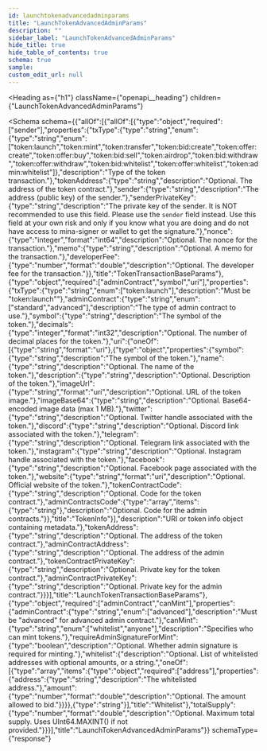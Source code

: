 ```yaml
---
id: launchtokenadvancedadminparams
title: "LaunchTokenAdvancedAdminParams"
description: ""
sidebar_label: "LaunchTokenAdvancedAdminParams"
hide_title: true
hide_table_of_contents: true
schema: true
sample: 
custom_edit_url: null
---
```



<Heading
  as={"h1"}
  className={"openapi__heading"}
  children={"LaunchTokenAdvancedAdminParams"}
>
</Heading>





<Schema
  schema={{"allOf":[{"allOf":[{"type":"object","required":["sender"],"properties":{"txType":{"type":"string","enum":{"type":"string","enum":["token:launch","token:mint","token:transfer","token:bid:create","token:offer:create","token:offer:buy","token:bid:sell","token:airdrop","token:bid:withdraw","token:offer:withdraw","token:bid:whitelist","token:offer:whitelist","token:admin:whitelist"]},"description":"Type of the token transaction."},"tokenAddress":{"type":"string","description":"Optional. The address of the token contract."},"sender":{"type":"string","description":"The address (public key) of the sender."},"senderPrivateKey":{"type":"string","description":"The private key of the sender. It is NOT recommended to use this field. Please use the `sender` field instead. Use this field at your own risk and only if you know what you are doing and do not have access to mina-signer or wallet to get the signature."},"nonce":{"type":"integer","format":"int64","description":"Optional. The nonce for the transaction."},"memo":{"type":"string","description":"Optional. A memo for the transaction."},"developerFee":{"type":"number","format":"double","description":"Optional. The developer fee for the transaction."}},"title":"TokenTransactionBaseParams"},{"type":"object","required":["adminContract","symbol","uri"],"properties":{"txType":{"type":"string","enum":["token:launch"],"description":"Must be \"token:launch\""},"adminContract":{"type":"string","enum":["standard","advanced"],"description":"The type of admin contract to use."},"symbol":{"type":"string","description":"The symbol of the token."},"decimals":{"type":"integer","format":"int32","description":"Optional. The number of decimal places for the token."},"uri":{"oneOf":[{"type":"string","format":"uri"},{"type":"object","properties":{"symbol":{"type":"string","description":"The symbol of the token."},"name":{"type":"string","description":"Optional. The name of the token."},"description":{"type":"string","description":"Optional. Description of the token."},"imageUrl":{"type":"string","format":"uri","description":"Optional. URL of the token image."},"imageBase64":{"type":"string","description":"Optional. Base64-encoded image data (max 1 MB)."},"twitter":{"type":"string","description":"Optional. Twitter handle associated with the token."},"discord":{"type":"string","description":"Optional. Discord link associated with the token."},"telegram":{"type":"string","description":"Optional. Telegram link associated with the token."},"instagram":{"type":"string","description":"Optional. Instagram handle associated with the token."},"facebook":{"type":"string","description":"Optional. Facebook page associated with the token."},"website":{"type":"string","format":"uri","description":"Optional. Official website of the token."},"tokenContractCode":{"type":"string","description":"Optional. Code for the token contract."},"adminContractsCode":{"type":"array","items":{"type":"string"},"description":"Optional. Code for the admin contracts."}},"title":"TokenInfo"}],"description":"URI or token info object containing metadata."},"tokenAddress":{"type":"string","description":"Optional. The address of the token contract."},"adminContractAddress":{"type":"string","description":"Optional. The address of the admin contract."},"tokenContractPrivateKey":{"type":"string","description":"Optional. Private key for the token contract."},"adminContractPrivateKey":{"type":"string","description":"Optional. Private key for the admin contract."}}}],"title":"LaunchTokenTransactionBaseParams"},{"type":"object","required":["adminContract","canMint"],"properties":{"adminContract":{"type":"string","enum":["advanced"],"description":"Must be \"advanced\" for advanced admin contract."},"canMint":{"type":"string","enum":["whitelist","anyone"],"description":"Specifies who can mint tokens."},"requireAdminSignatureForMint":{"type":"boolean","description":"Optional. Whether admin signature is required for minting."},"whitelist":{"description":"Optional. List of whitelisted addresses with optional amounts, or a string.","oneOf":[{"type":"array","items":{"type":"object","required":["address"],"properties":{"address":{"type":"string","description":"The whitelisted address."},"amount":{"type":"number","format":"double","description":"Optional. The amount allowed to bid."}}}},{"type":"string"}],"title":"Whitelist"},"totalSupply":{"type":"number","format":"double","description":"Optional. Maximum total supply. Uses UInt64.MAXINT() if not provided."}}}],"title":"LaunchTokenAdvancedAdminParams"}}
  schemaType={"response"}
>
  
</Schema>
            